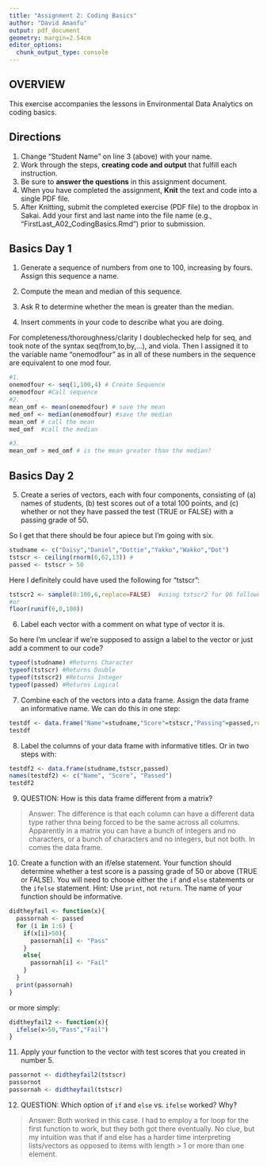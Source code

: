 ```yaml
---
title: "Assignment 2: Coding Basics"
author: "David Amanfu"
output: pdf_document
geometry: margin=2.54cm
editor_options: 
  chunk_output_type: console
---
```


## OVERVIEW

This exercise accompanies the lessons in Environmental Data Analytics on coding basics. 

## Directions
1. Change "Student Name" on line 3 (above) with your name.
2. Work through the steps, **creating code and output** that fulfill each instruction.
3. Be sure to **answer the questions** in this assignment document.
4. When you have completed the assignment, **Knit** the text and code into a single PDF file.
5. After Knitting, submit the completed exercise (PDF file) to the dropbox in Sakai. Add your first and last name into the file name (e.g., "FirstLast_A02_CodingBasics.Rmd") prior to submission.



## Basics Day 1

1. Generate a sequence of numbers from one to 100, increasing by fours. Assign this sequence a name. 

2. Compute the mean and median of this sequence. 

3. Ask R to determine whether the mean is greater than the median. 

4. Insert comments in your code to describe what you are doing.

For completeness/thoroughness/clarity I doublechecked help for seq, and took note of the syntax seq(from,to,by,...), and viola. Then I assigned it to the variable name "onemodfour" as in all of these numbers in the sequence are equivalent to one mod four.
```r
#1. 
onemodfour <- seq(1,100,4) # Create Sequence
onemodfour #Call sequence
#2. 
mean_omf <- mean(onemodfour) # save the mean
med_omf <- median(onemodfour) #save the median
mean_omf # call the mean
med_omf  #call the median

#3. 
mean_omf > med_omf # is the mean greater than the median?
```

## Basics Day 2

5. Create a series of vectors, each with four components, consisting of (a) names of students, (b) test scores out of a total 100 points, and (c) whether or not they have passed the test (TRUE or FALSE) with a passing grade of 50.

So I get that there should be four apiece but I'm going with six.
```r
studname <- c("Daisy","Daniel","Dottie","Yakko","Wakko","Dot")
tstscr <- ceiling(rnorm(6,62,13)) # 
passed <- tstscr > 50
```

Here I definitely could have used the following for "tstscr":
```r
tstscr2 <- sample(0:100,6,replace=FALSE)  #using tstscr2 for Q6 followup
#or 
floor(runif(6,0,100))

```

6. Label each vector with a comment on what type of vector it is.

So here I'm unclear if we're supposed to assign a label to the vector or just add a comment to our code?
```r
typeof(studname) #Returns Character
typeof(tstscr) #Returns Double
typeof(tstscr2) #Returns Integer
typeof(passed) #Returns Logical
```

7. Combine each of the vectors into a data frame. Assign the data frame an informative name.
We can do this in one step:
```r
testdf <- data.frame("Name"=studname,"Score"=tstscr,"Passing"=passed,row.names=studname)
testdf
```
8. Label the columns of your data frame with informative titles.
Or in two steps with: 
```r
testdf2 <- data.frame(studname,tstscr,passed)
names(testdf2) <- c("Name", "Score", "Passed")
testdf2
```

9. QUESTION: How is this data frame different from a matrix?

> Answer: 
The difference is that each column can have a different data type rather thna being forced to be the same across all columns. Apparently in a matrix you can have a bunch of integers and no characters, or a bunch of characters and no integers, but not both. In comes the data frame.

10. Create a function with an if/else statement. Your function should determine whether a test score is a passing grade of 50 or above (TRUE or FALSE). You will need to choose either the `if` and `else` statements or the `ifelse` statement. Hint: Use `print`, not `return`. The name of your function should be informative.

```r
didtheyfail <- function(x){
  passornah <- passed
  for (i in 1:6) {
    if(x[i]>50){
      passornah[i] <- "Pass"
    } 
    else{
      passornah[i] <- "Fail"
    }
  }  
  print(passornah)
}
```
or more simply: 

```r
didtheyfail2 <- function(x){
  ifelse(x>50,"Pass","Fail")
}
```

11. Apply your function to the vector with test scores that you created in number 5. 

```r
passornot <- didtheyfail2(tstscr)
passornot
passornah <- didtheyfail(tstscr)
```

12. QUESTION: Which option of `if` and `else` vs. `ifelse` worked? Why?

> Answer: 
Both worked in this case. I had to employ a for loop for the first function to work, but they both got there eventually. No clue, but my intuition was that if and else has a harder time interpreting lists/vectors as opposed to items with length > 1 or more than one element. 
